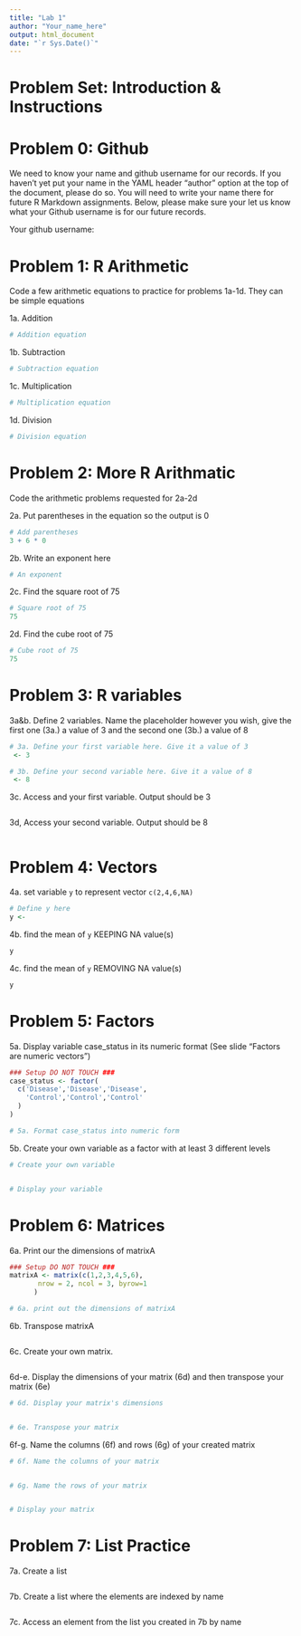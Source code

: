 ```yaml
---
title: "Lab 1"
author: "Your_name_here"
output: html_document
date: "`r Sys.Date()`"
---
```


# Problem Set: Introduction & Instructions



# Problem 0: Github

We need to know your name and github username for our records. If you haven't yet put your name in the YAML header "author" option at the top of the document, please do so. You will need to write your name there for future R Markdown assignments. Below, please make sure your let us know what your Github username is for our future records. 

Your github username:

# Problem 1: R Arithmetic

Code a few arithmetic equations to practice for problems 1a-1d. They can be simple equations

1a. Addition
```r
# Addition equation

```

1b. Subtraction
```r
# Subtraction equation

```

1c. Multiplication
```r
# Multiplication equation

```

1d. Division
```r
# Division equation

```

# Problem 2: More R Arithmatic

Code the arithmetic problems requested for 2a-2d

2a. Put parentheses in the equation so the output is 0
```r
# Add parentheses
3 + 6 * 0
```

2b. Write an exponent here
```r
# An exponent

```

2c. Find the square root of 75
```r
# Square root of 75
75
```

2d. Find the cube root of 75
```r
# Cube root of 75
75
```

# Problem 3: R variables

3a&b. Define 2 variables. Name the placeholder however you wish, give the first one (3a.) a value of 3 and the second one (3b.) a value of 8
```r

# 3a. Define your first variable here. Give it a value of 3
 <- 3

# 3b. Define your second variable here. Give it a value of 8
 <- 8

```

3c. Access and your first variable. Output should be 3
```r


```

3d, Access your second variable. Output should be 8
```r


```


# Problem 4: Vectors

4a. set variable `y` to represent vector `c(2,4,6,NA)` 
```r
# Define y here
y <- 

```

4b. find the mean of `y` KEEPING NA value(s)
```r
y
```

4c. find the mean of `y` REMOVING NA value(s)

```r
y
```

# Problem 5: Factors

5a. Display variable case_status in its numeric format (See slide "Factors are numeric vectors")
```r
### Setup DO NOT TOUCH ###
case_status <- factor(
  c('Disease','Disease','Disease',
    'Control','Control','Control'
  )
)

# 5a. Format case_status into numeric form


```

5b. Create your own variable as a factor with at least 3 different levels
```r

# Create your own variable


# Display your variable


```

# Problem 6: Matrices

6a. Print our the dimensions of matrixA
```r
### Setup DO NOT TOUCH ###
matrixA <- matrix(c(1,2,3,4,5,6),
       nrow = 2, ncol = 3, byrow=1
      )

# 6a. print out the dimensions of matrixA


```

6b. Transpose matrixA
```r

```

6c. Create your own matrix. 
```r

```

6d-e. Display the dimensions of your matrix (6d) and then transpose your matrix (6e)
```r
# 6d. Display your matrix's dimensions


# 6e. Transpose your matrix


```

6f-g. Name the columns (6f) and rows (6g) of your created matrix
```r
# 6f. Name the columns of your matrix


# 6g. Name the rows of your matrix


# Display your matrix


```

# Problem 7: List Practice

7a. Create a list
```r

```

7b. Create a list where the elements are indexed by name
```r

```

7c. Access an element from the list you created in 7b by name
```r

```





